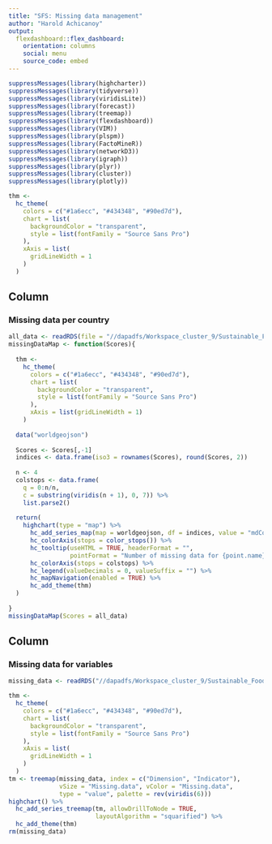 ```yaml
---
title: "SFS: Missing data management"
author: "Harold Achicanoy"
output: 
  flexdashboard::flex_dashboard:
    orientation: columns
    social: menu
    source_code: embed
---
```


```r
suppressMessages(library(highcharter))
suppressMessages(library(tidyverse))
suppressMessages(library(viridisLite))
suppressMessages(library(forecast))
suppressMessages(library(treemap))
suppressMessages(library(flexdashboard))
suppressMessages(library(VIM))
suppressMessages(library(plspm))
suppressMessages(library(FactoMineR))
suppressMessages(library(networkD3))
suppressMessages(library(igraph))
suppressMessages(library(plyr))
suppressMessages(library(cluster))
suppressMessages(library(plotly))

thm <- 
  hc_theme(
    colors = c("#1a6ecc", "#434348", "#90ed7d"),
    chart = list(
      backgroundColor = "transparent",
      style = list(fontFamily = "Source Sans Pro")
    ),
    xAxis = list(
      gridLineWidth = 1
    )
  )

```

Column {data-width=600}
-----------------------------------------------------------------------

### Missing data per country

```r
all_data <- readRDS(file = "//dapadfs/Workspace_cluster_9/Sustainable_Food_System/all_data_with_missingData.RDS")
missingDataMap <- function(Scores){
  
  thm <- 
    hc_theme(
      colors = c("#1a6ecc", "#434348", "#90ed7d"),
      chart = list(
        backgroundColor = "transparent",
        style = list(fontFamily = "Source Sans Pro")
      ),
      xAxis = list(gridLineWidth = 1)
    )
  
  data("worldgeojson")
  
  Scores <- Scores[,-1]
  indices <- data.frame(iso3 = rownames(Scores), round(Scores, 2))
  
  n <- 4
  colstops <- data.frame(
    q = 0:n/n,
    c = substring(viridis(n + 1), 0, 7)) %>%
    list.parse2()
  
  return(
    highchart(type = "map") %>%
      hc_add_series_map(map = worldgeojson, df = indices, value = "mdCount", joinBy = "iso3") %>%
      hc_colorAxis(stops = color_stops()) %>%
      hc_tooltip(useHTML = TRUE, headerFormat = "",
                 pointFormat = "Number of missing data for {point.name}: {point.mdCount}") %>%
      hc_colorAxis(stops = colstops) %>%
      hc_legend(valueDecimals = 0, valueSuffix = "") %>%
      hc_mapNavigation(enabled = TRUE) %>%
      hc_add_theme(thm)
  )
  
}
missingDataMap(Scores = all_data)
```

Column {.tabset data-width=400}
-----------------------------------------------------------------------

### Missing data for variables

```r
missing_data <- readRDS("//dapadfs/Workspace_cluster_9/Sustainable_Food_System/missingData_variables.RDS")

thm <- 
  hc_theme(
    colors = c("#1a6ecc", "#434348", "#90ed7d"),
    chart = list(
      backgroundColor = "transparent",
      style = list(fontFamily = "Source Sans Pro")
    ),
    xAxis = list(
      gridLineWidth = 1
    )
  )
tm <- treemap(missing_data, index = c("Dimension", "Indicator"),
              vSize = "Missing.data", vColor = "Missing.data",
              type = "value", palette = rev(viridis(6)))
highchart() %>% 
  hc_add_series_treemap(tm, allowDrillToNode = TRUE,
                        layoutAlgorithm = "squarified") %>% 
  hc_add_theme(thm)
rm(missing_data)
```
